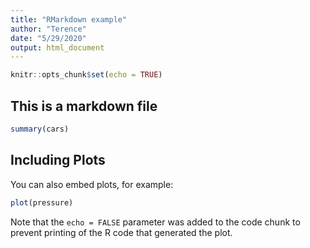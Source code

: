 ```yaml
---
title: "RMarkdown example"
author: "Terence"
date: "5/29/2020"
output: html_document
---
```


```r
knitr::opts_chunk$set(echo = TRUE)
```
## This is a markdown file

```r
summary(cars)
```

## Including Plots

You can also embed plots, for example:

```r
plot(pressure)
```

Note that the `echo = FALSE` parameter was added to the code chunk to prevent printing of the R code that generated the plot.
